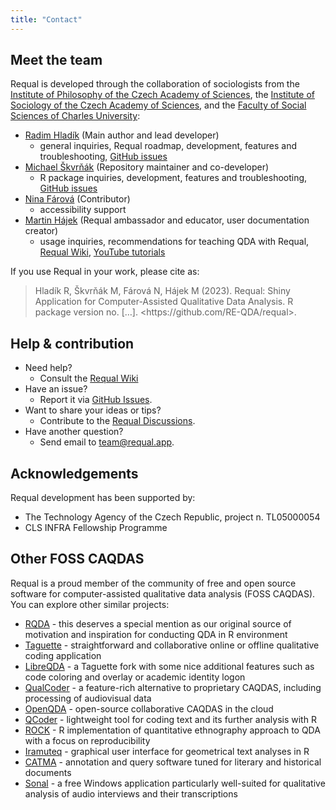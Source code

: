```yaml
---
title: "Contact"
---
```


## Meet the team

Requal is developed through the collaboration of sociologists from the [Institute of Philosophy of the Czech Academy of Sciences](https://www.flu.cas.cz/en/), the [Institute of Sociology of the Czech Academy of Sciences](https://www.soc.cas.cz/en/), and the [Faculty of Social Sciences of Charles University](https://iss.fsv.cuni.cz/en):

- [Radim Hladík](https://stss.flu.cas.cz/all/people/radim-hladik) (Main author and lead developer)
  - general inquiries, Requal roadmap, development, features and troubleshooting, [GitHub issues](https://github.com/RE-QDA/requal/issues)
- [Michael Škvrňák](https://www.soc.cas.cz/en/staff/michael-skvrnak) (Repository maintainer and co-developer)
  - R package inquiries, development, features and troubleshooting, [GitHub issues](https://github.com/RE-QDA/requal/issues)
- [Nina Fárová](https://www.soc.cas.cz/en/staff/nina-farova) (Contributor)
  - accessibility support
- [Martin Hájek](https://fsv.cuni.cz/en/contacts/people/14960739) (Requal ambassador and educator, user documentation creator)
  - usage inquiries, recommendations for teaching QDA with Requal, [Requal Wiki](https://github.com/RE-QDA/requal/wiki/), [YouTube tutorials](https://www.youtube.com/playlist?list=PLnPxF9V0hJaKMJ2iGrpt64M0PjZlqMuKl)


If you use Requal in your work, please cite as: 

> Hladík R, Škvrňák M, Fárová N, Hájek M (2023). Requal: Shiny Application for Computer-Assisted Qualitative Data Analysis. R package version no. [...]. \<https://github.com/RE-QDA/requal\>.

## Help & contribution

- Need help?
  - Consult the [Requal Wiki](https://github.com/RE-QDA/requal/wiki)
- Have an issue?
  - Report it via [GitHub Issues](https://github.com/RE-QDA/requal).
- Want to share your ideas or tips?
  - Contribute to the [Requal Discussions](https://github.com/RE-QDA/requal/discussions).
- Have another question?
  - Send email to [team@requal.app](mailto:team@requal.app). 

## Acknowledgements

Requal development has been supported by:

- The Technology Agency of the Czech Republic, project n. TL05000054
- CLS INFRA Fellowship Programme

## Other FOSS CAQDAS

Requal is a proud member of the community of free and open source software for computer-assisted qualitative data analysis (FOSS CAQDAS). You can explore other similar projects:

- [RQDA](https://rqda.r-forge.r-project.org/) - this deserves a special mention as our original source of motivation and inspiration for conducting QDA in R environment
- [Taguette](https://www.taguette.org/) - straightforward and collaborative online or offline qualitative coding application
- [LibreQDA](https://www.libreqda.org/) - a Taguette fork with some nice additional features such as code coloring and overlay or academic identity logon
- [QualCoder](https://qualcoder.wordpress.com/) - a feature-rich alternative to proprietary CAQDAS, including processing of audiovisual data
- [OpenQDA](https://openqda.org/) - open-source collaborative CAQDAS in the cloud
- [QCoder](https://github.com/ropenscilabs/qcoder) - lightweight tool for coding text and its further analysis with R
- [ROCK](https://r-packages.gitlab.io/rock/) - R implementation of quantitative ethnography approach to QDA with a focus on reproducibility
- [Iramuteq](http://www.iramuteq.org/) - graphical user interface for geometrical text analyses in R
- [CATMA](https://catma.de/) - annotation and query software tuned for literary and historical documents
- [Sonal](http://www.sonal-info.com/) - a free Windows application particularly well-suited for qualitative analysis of audio interviews and their transcriptions